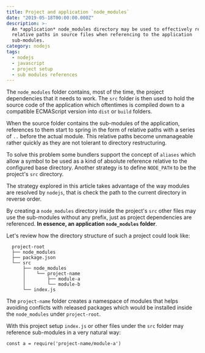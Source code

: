 ```yaml
---
title: Project and application `node_modules`
date: "2019-05-18T00:00:00.000Z"
description: >-
  An *application* node_modules directory may be used to effectively remove
  relative paths in source files when referencing to the application
  sub-modules.
category: nodejs
tags:
  - nodejs
  - javascript
  - project setup
  - sub modules references
---
```

The `node_modules` folder contains, most of the time, the project dependencies that it needs to work. The `src` folder is then used to hold the source code of the application which oftentimes is compiled down to a compatible ECMAScript version into `dist` or `build` folders.

When the source folder contains the sub-modules of the application, references to them start to spring in the form of relative paths with a series of `..` before the actual module. This relative paths become unmanageable rather quickly as they are not tolerant to directory restructuring.

To solve this problem some bundlers support the concept of `aliases` which allow a symbol to be used as a kind of absolute reference relative to the configured base directory. Another strategy is to define `NODE_PATH` to be the project's `src` directory.

The strategy explored in this article takes advantage of the way  modules are resolved by `nodejs`, that is check the path to the current directory in reverse order.

By creating a `node_modules` directory inside the project's `src` other files may use the sub-modules without any prefix, just as project dependencies are referenced. **In essence, an application `node_modules` folder**.

Let's review how the directory structure of such a project could look like:

```
  project-root
  ├── node_modules
  ├── package.json
  └── src
      ├── node_modules
      │    └── project-name
      │        ├── module-a
      │        └── module-b
      └── index.js
```

The `project-name` folder creates a namespace of modules that helps avoiding conflicts with released packages which would be installed inside the `node_modules` under `project-root`.

With this project setup `index.js` or other files under the `src` folder may reference sub-modules in a very natural way:

```
const a = require('project-name/module-a')
```
